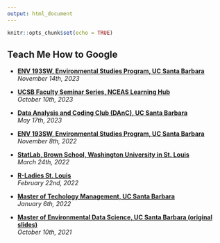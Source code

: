 ```yaml
---
output: html_document
---
```


```r
knitr::opts_chunk$set(echo = TRUE)
```

## **Teach Me How to Google**

* [**ENV 193SW, Environmental Studies Program, UC Santa Barbara**](slides/WaterData_2023-11-14.html)    
*November 14th, 2023*

* [**UCSB Faculty Seminar Series, NCEAS Learning Hub**](slides/openS-2023-10-10.html)    
*October 10th, 2023*

* [**Data Analysis and Coding Club (DAnC), UC Santa Barbara**](slides/DAnC-2023-05-17.html)    
*May 17th, 2023*

* [**ENV 193SW, Environmental Studies Program, UC Santa Barbara**](slides/WaterData_2022-11-08.html)   
*November 8th, 2022*

* [**StatLab, Brown School, Washington University in St. Louis**](slides/WashUStatLab-2022-03-24.html)  
*March 24th, 2022*

* [**R-Ladies St. Louis**](slides/RLadiesSTL-2022-02-22.html)  
*February 22nd, 2022*

* [**Master of Techology Management, UC Santa Barbara**](slides/TMP-2022-01-06.html)  
*January 6th, 2022*

* [**Master of Environmental Data Science, UC Santa Barbara (original slides)**](slides/MEDS-2021-10-11.html)  
*October 10th, 2021*